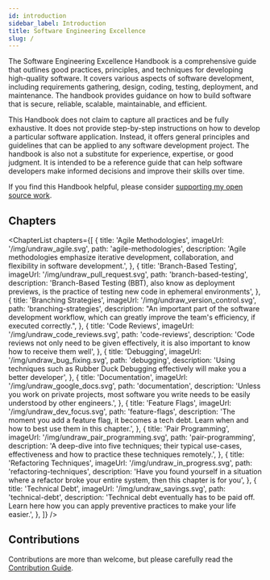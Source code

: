 ```yaml
---
id: introduction
sidebar_label: Introduction
title: Software Engineering Excellence
slug: /
---
```


The Software Engineering Excellence Handbook is a comprehensive guide that outlines good practices, principles, and
techniques for developing high-quality software. It covers various aspects of software development, including
requirements gathering, design, coding, testing, deployment, and maintenance. The handbook provides guidance on how to
build software that is secure, reliable, scalable, maintainable, and efficient.

This Handbook does not claim to capture all practices and be fully exhaustive. It does not provide step-by-step
instructions on how to develop a particular software application. Instead, it offers general principles and guidelines
that can be applied to any software development project. The handbook is also not a substitute for experience,
expertise, or good judgment. It is intended to be a reference guide that can help software developers make informed
decisions and improve their skills over time.

If you find this Handbook helpful, please consider
[supporting my open source work](https://github.com/sponsors/tobiasbueschel).

## Chapters


<ChapterList
  chapters={[
    {
      title: 'Agile Methodologies',
      imageUrl: '/img/undraw_agile.svg',
      path: 'agile-methodologies',
      description:
        'Agile methodologies emphasize iterative development, collaboration, and flexibility in software development.',
    },
    {
      title: 'Branch-Based Testing',
      imageUrl: '/img/undraw_pull_request.svg',
      path: 'branch-based-testing',
      description:
        'Branch-Based Testing (BBT), also know as deployment previews, is the practice of testing new code in ephemeral environments',
    },
    {
      title: 'Branching Strategies',
      imageUrl: '/img/undraw_version_control.svg',
      path: 'branching-strategies',
      description:
        "An important part of the software development workflow, which can greatly improve the team's efficiency, if executed correctly.",
    },
    {
      title: 'Code Reviews',
      imageUrl: '/img/undraw_code_reviews.svg',
      path: 'code-reviews',
      description:
        'Code reviews not only need to be given effectively, it is also important to know how to receive them well',
    },
    {
      title: 'Debugging',
      imageUrl: '/img/undraw_bug_fixing.svg',
      path: 'debugging',
      description: 'Using techniques such as Rubber Duck Debugging effectively will make you a better developer',
    },
    {
      title: 'Documentation',
      imageUrl: '/img/undraw_google_docs.svg',
      path: 'documentation',
      description:
        'Unless you work on private projects, most software you write needs to be easily understood by other engineers.',
    },
    {
      title: 'Feature Flags',
      imageUrl: '/img/undraw_dev_focus.svg',
      path: 'feature-flags',
      description:
        'The moment you add a feature flag, it becomes a tech debt. Learn when and how to best use them in this chapter.',
    },
    {
      title: 'Pair Programming',
      imageUrl: '/img/undraw_pair_programming.svg',
      path: 'pair-programming',
      description:
        'A deep-dive into five techniques; their typical use-cases, effectiveness and how to practice these techniques remotely.',
    },
    {
      title: 'Refactoring Techniques',
      imageUrl: '/img/undraw_in_progress.svg',
      path: 'refactoring-techniques',
      description:
        'Have you found yourself in a situation where a refactor broke your entire system, then this chapter is for you',
    },
    {
      title: 'Technical Debt',
      imageUrl: '/img/undraw_savings.svg',
      path: 'technical-debt',
      description:
        'Technical debt eventually has to be paid off. Learn here how you can apply preventive practices to make your life easier.',
    },
  ]}
/>

## Contributions

Contributions are more than welcome, but please carefully read the
[Contribution Guide](https://github.com/software-engineering-excellence/handbook/blob/main/CONTRIBUTING.md).
